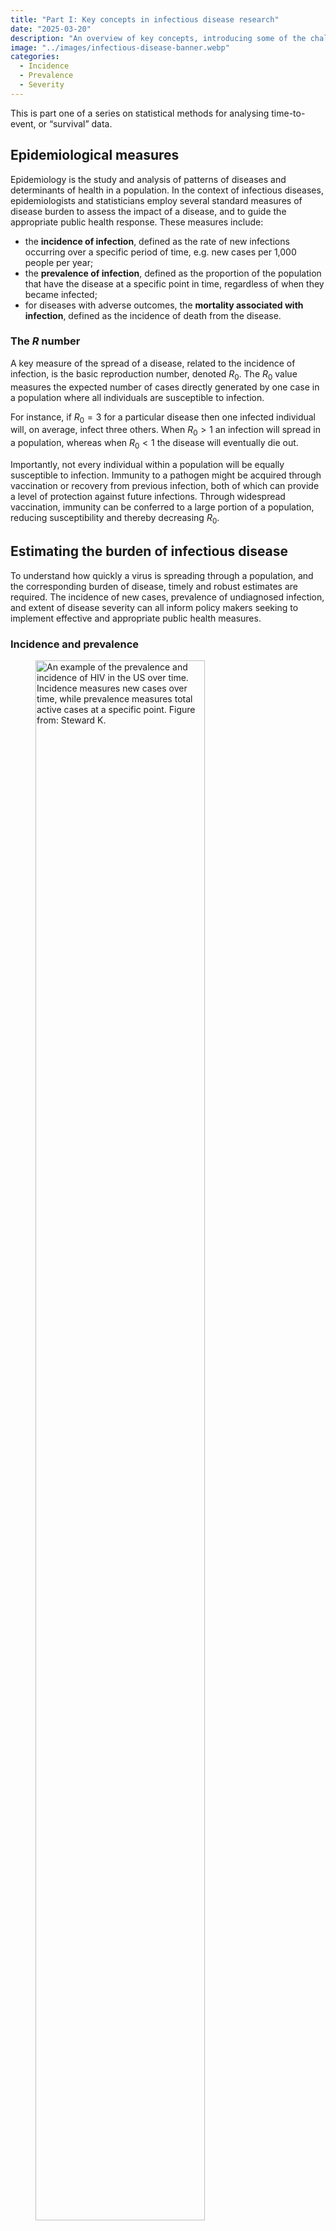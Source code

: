```yaml
---
title: "Part I: Key concepts in infectious disease research"
date: "2025-03-20"
description: "An overview of key concepts, introducing some of the challenges in estimating the burden of infectious disease."
image: "../images/infectious-disease-banner.webp"
categories:
  - Incidence
  - Prevalence
  - Severity
---
```


This is part one of a series on statistical methods for analysing time-to-event, or "survival" data.

## Epidemiological measures

Epidemiology is the study and analysis of patterns of diseases and determinants of health in a population. In the context of infectious diseases, epidemiologists and statisticians employ several standard measures of disease burden to assess the impact of a disease, and to guide the appropriate public health response. These measures include:

- the **incidence of infection**, defined as the rate of new infections occurring over a specific period of time, e.g. new cases per 1,000 people per year;
- the **prevalence of infection**, defined as the proportion of the population that have the disease at a specific point in time, regardless of when they became infected;
- for diseases with adverse outcomes, the **mortality associated with infection**, defined as the incidence of death from the disease.

### The $R$ number {#r-number}

A key measure of the spread of a disease, related to the incidence of infection, is the basic reproduction number, denoted $R_0$. The $R_0$ value measures the expected number of cases directly generated by one case in a population where all individuals are susceptible to infection.

For instance, if $R_0 = 3$ for a particular disease then one infected individual will, on average, infect three others. When $R_0 > 1$ an infection will spread in a population, whereas when $R_0 < 1$ the disease will eventually die out.

Importantly, not every individual within a population will be equally susceptible to infection. Immunity to a pathogen might be acquired through vaccination or recovery from previous infection, both of which can provide a level of protection against future infections. Through widespread vaccination, immunity can be conferred to a large portion of a population, reducing susceptibility and thereby decreasing $R_0$.

## Estimating the burden of infectious disease {#estimating-burden}

To understand how quickly a virus is spreading through a population, and the corresponding burden of disease, timely and robust estimates are required. The incidence of new cases, prevalence of undiagnosed infection, and extent of disease severity can all inform policy makers seeking to implement effective and appropriate public health measures.

### Incidence and prevalence {#incidence-and-prevalence}

![An example of the prevalence and incidence of HIV in the US over time. Incidence measures new cases over time, while prevalence measures total active cases at a specific point. Figure from: Steward K.](../images/incidence-prevalence.png){#fig-incidence-prevalence width=80%}

Incidence of infection and the prevalence of an infectious disease in a population are generally unobserved, with observable information restricted to test outcomes among subsets of a population. Testing processes may themselves be influenced by unobserved parameters, such as an individual's propensity to test, and the time from infection to symptom presentation (if symptoms present at all).

To reconstruct the incidence and prevalence of infection from the available testing data, statistical and mathematical modelling techniques which adjust for sampling biases are employed. These techniques combine information from a range of sources to make valid statistical inference about unobserved incidence and prevalence.

### Severity {#severity}

Two common metrics used to understand the severity of infectious diseases and the factors associated with adverse outcomes are the infection fatality risk (IFR) and case fatality risk (CFR):

- **Infection Fatality Risk (IFR)**: The percentage of *all infected people* who die from the disease (including those whose infections were never detected)
- **Case Fatality Rate (CFR)**: The percentage of *confirmed cases* who die from the disease

Since infections resulting in death are more likely to be recorded, and mild infections (particularly asymptomatic infections) less likely to be recorded, the CFR will almost always be higher than the IFR. Statistical modelling can be used to relate these measures of severity to underlying characteristics collected through case-surveillance data.

### Effectiveness of interventions {#effectiveness-of-interventions}

Monitoring outcomes among a target group after the introduction of a public health intervention allows for the real-world effectiveness of the intervention to be assessed, and changes over time to be detected. For example, effectiveness estimates might consider reductions in the transmission or acquisition of an infection among a treated group compared to an untreated group. Making these estimates requires reliable testing data, recognition of potential biases, and methodologies which can account for these biases.

### Challenges in estimating infectious disease burden {#challenges-in-estimating}

The majority of the data available for infectious disease monitoring relies on observational data, where a population is followed without actively intervening on an exposure in a randomised way. As a result, estimates of infectious disease burden are often considerably complicated by selection bias, which arises when the selected population observed is different from the general population of interest.

![Schematic showing recruitment-based biases in a hypothetical serosurvey. Figure from: Accorsi *et al.*](../images/biases.webp){#fig-biases width=80%}

Common causes of selection bias in observational data include: testing policies (which may vary nationally and sub-nationally), individual health-seeking behaviour, test availability, clinician decision-making, and detection rates of different tests. Inaccuracies in the available case-surveillance data may also arise: at data input, due to incomplete/inaccurate reporting or misdiagnosis; and at data collection, due to insufficient surveillance infrastructure and data processing methods.

Unless these potential sources of bias are well-understood and accounted for they can affect the validity of estimates. For example, the IFR measure of severity requires complete knowledge of both the number of infections and number of deaths. Particularly in the early stages of a pandemic, when testing is either unavailable or sub-optimal, these quantities may be impossible to measure. The CFR is more straightforward to assess, since confirmed infections are more likely to be recorded, but this measure is highly sensitive to testing practices. This was particularly the case during the initial wave of the COVID-19 pandemic, when biases in case-surveillance led to wide variability in national estimates of the case-fatality rate, from 0.1% to over 25%.

Even when knowledge of these multi-faceted biases is available, statistical methodologies must be carefully chosen to properly control for the biases.

::: {.callout-note}
## Key takeaways

- Incidence of infection is the number of people who acquire an infection within a given period, whereas prevalence is the number of people who have the infection at one time.
- The basic reproduction number, $R_0$, is the expected number of cases directly generated by one case in a population.
- There are various ways to assess the impact of a disease, these include incidence and prevalence, as well as disease severity and the effectiveness of interventions.
- Measuring the burden of infectious disease using observational data is difficult and requires a special class of statistical methods.
:::

## Coming next {#coming-next}

In the next post I'll provide an introduction to survival analysis, time-to-event data, and how we handle censored observations in epidemiological research.

## References {#references}

- Accorsi EK, Qiu X, Rumpler E, *et al*. [How to detect and reduce potential sources of biases in studies of SARS-CoV-2 and COVID-19](https://link.springer.com/article/10.1007/s10654-021-00727-7). *Eur J Epidemiol.* 2021;36(2):179-96.
- De Angelis D, Presanis AM, Birrell PJ, *et al*. [Four key challenges in infectious disease modelling using data from multiple sources](http://dx.doi.org/10.1016/j.epidem.2014.09.004). *Epidemics*. 2015;10:83-7.
- Lipsitch M, Cohen T, Cooper B, *et al*. [Transmission dynamics and control of severe acute respiratory syndrome](https://www.science.org/doi/10.1126/science.1086616). *Science*. 2003;300(5627):1966-70.
- Perez-Guzman PN, Knock E, Imai N, *et al*. [Epidemiological drivers of transmissibility and severity of SARS-CoV-2 in England](http://dx.doi.org/10.1038/s41467-023-39661-5). *Nat Commun*. 2023;14(1):4279.
- Steward K. [Incidence vs Prevalence](http://www.technologynetworks.com/immunology/articles/incidence-vs-prevalence-329073). Immunology & Microbiology from Technology Networks. Technology Networks; 2020.
- Westreich D. [Berkson's bias, selection bias, and missing data](https://www.ncbi.nlm.nih.gov/pmc/articles/PMC3237868/). *Epidemiology*. 2012;23(1):159-64.
- World Health Organization. [Estimating mortality from COVID-19 (Scientific Brief)](https://www.who.int/news-room/commentaries/detail/estimating-mortality-from-covid-19). World Health Organization; 2020.

For more details about key concepts in epidemiology and infectious disease research, see:

- [Epidemiology: Study design and data analysis](https://www.taylorfrancis.com/books/mono/10.1201/b16343/epidemiology-mark-woodward-mark-woodward) by Mark Woodward.


::: {.post-navigation}
[← Back to all posts](../index.qmd#blog)

[Next post →](survival-analysis.qmd)
:::